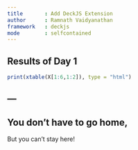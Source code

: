 ```yaml
---
title       : Add DeckJS Extension
author      : Ramnath Vaidyanathan
framework   : deckjs
mode        : selfcontained
---
```


## Results of Day 1
```r
print(xtable(X[1:6,1:2]), type = "html")
```
---
---

## You don't have to go home,
But you can't stay here!


